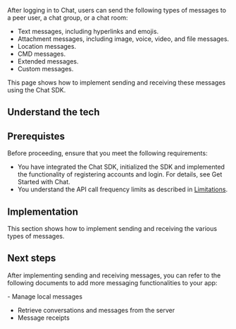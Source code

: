 

After logging in to Chat, users can send the following types of messages to a peer user, a chat group, or a chat room:
- Text messages, including hyperlinks and emojis.
- Attachment messages, including image, voice, video, and file messages.
- Location messages.
- CMD messages.
- Extended messages.
- Custom messages.

This page shows how to implement sending and receiving these messages using the Chat SDK.

## Understand the tech

<Understand />

## Prerequistes

Before proceeding, ensure that you meet the following requirements:
- You have integrated the Chat SDK, initialized the SDK and implemented the functionality of registering accounts and login. For details, see <Link to="/agora-chat/get-started/get-started-sdk?platform={{platform.PATH}}">Get Started with Chat</Link>.
- You understand the API call frequency limits as described in [Limitations](/agora-chat/reference/limitations).

## Implementation

This section shows how to implement sending and receiving the various types of messages.

<ProjectImplement />

## Next steps

After implementing sending and receiving messages, you can refer to the following documents to add more messaging functionalities to your app:

<PlatformWrapper notAllowed="web">
- <Link to="../messages/manage-messages?platform={{platform.PATH}}">Manage local messages</Link>
</PlatformWrapper>

- <Link to="../messages/retrieve-messages?platform={{platform.PATH}}">Retrieve conversations and messages from the server</Link>
- <Link to="../messages/message-receipts?platform={{platform.PATH}}">Message receipts</Link>


